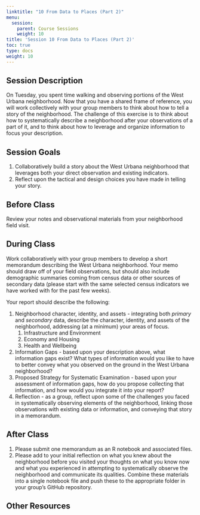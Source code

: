 ```yaml
---
linktitle: "10 From Data to Places (Part 2)"
menu:
  session:
    parent: Course Sessions
    weight: 10
title: 'Session 10 From Data to Places (Part 2)'
toc: true
type: docs
weight: 10
---
```


## Session Description

On Tuesday, you spent time walking and observing portions of the West Urbana neighborhood. Now that you have a shared frame of reference, you will work collectively with your group members to think about how to tell a story of the neighborhood. The challenge of this exercise is to think about how to systematically describe a neighborhood after your observations of a part of it, and to think about how to leverage and organize information to focus your description.

## Session Goals

1. Collaboratively build a story about the West Urbana neighborhood that leverages both your direct observation and existing indicators.
2. Reflect upon the tactical and design choices you have made in telling your story.

## Before Class

Review your notes and observational materials from your neighborhood field visit.

## During Class

Work collaboratively with your group members to develop a short memorandum describing the West Urbana neighborhood. Your memo should draw off of your field observations, but should also include demographic summaries coming from census data or other sources of secondary data (please start with the same selected census indicators we have worked with for the past few weeks).

Your report should describe the following:

1. Neighborhood character, identity, and assets - integrating both *primary* and *secondary* data, describe the character, identity, and assets of the neighborhood, addressing (at a minimum) your areas of focus.
    1. Infrastructure and Environment
    2. Economy and Housing
    3. Health and Wellbeing
2. Information Gaps - based upon your description above, what information gaps exist? What types of information would you like to have to better convey what you observed on the ground in the West Urbana neighborhood? 
3. Proposed Strategy for Systematic Examination - based upon your assessment of information gaps, how do you propose collecting that information, and how would you integrate it into your report?
4. Reflection - as a group, reflect upon some of the challenges you faced in systematically observing elements of the neighborhood, linking those observations with existing data or information, and conveying that story in a memorandum.

## After Class

1. Please submit one memorandum as an R notebook and associated files.
2. Please add to your initial reflection on what you knew about the neighborhood before you visited your thoughts on what you know now and what you experienced in attempting to systematically observe the neighborhood and communicate its qualities. Combine these materials into a single notebook file and push these to the appropriate folder in your group's GitHub repository.

## Other Resources